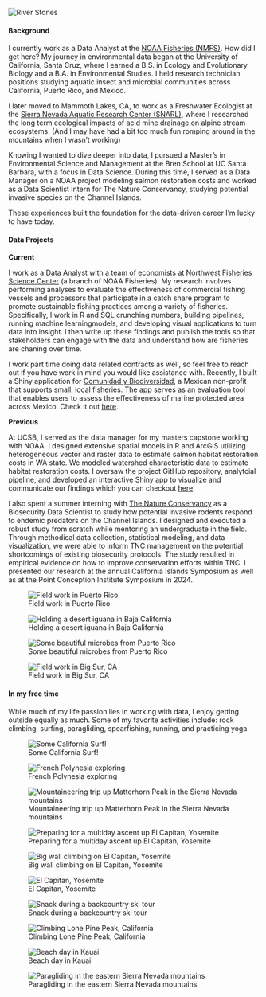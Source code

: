 <!-- Image banner at top -->

<img src="images/stones2.png" alt="River    Stones" class="banner-image-two"/>

::: gray-placeholder-two
:::

<h4>Background</h4>

I currently work as a Data Analyst at the [NOAA Fisheries (NMFS)](https://www.fisheries.noaa.gov/). How did I get here? My journey in environmental data began at the University of California, Santa Cruz, where I earned a B.S. in Ecology and Evolutionary Biology and a B.A. in Environmental Studies. I held research technician positions studying aquatic insect and microbial communities across California, Puerto Rico, and Mexico.

I later moved to Mammoth Lakes, CA, to work as a Freshwater Ecologist at the [Sierra Nevada Aquatic Research Center (SNARL)](https://vesr.nrs.ucsb.edu/about), where I researched the long term ecological impacts of acid mine drainage on alpine stream ecosystems. (And I may have had a bit too much fun romping around in the mountains when I wasn't working)

Knowing I wanted to dive deeper into data, I pursued a Master’s in Environmental Science and Management at the Bren School at UC Santa Barbara, with a focus in Data Science. During this time, I served as a Data Manager on a NOAA project modeling salmon restoration costs and worked as a Data Scientist Intern for The Nature Conservancy, studying potential invasive species on the Channel Islands. 

These experiences built the foundation for the data-driven career I’m lucky to have today.


<h4>Data Projects</h4>

**Current**

I work as a Data Analyst with a team of economists at [Northwest Fisheries Science Center](https://www.fisheries.noaa.gov/about/northwest-fisheries-science-center) (a branch of NOAA Fisheries). My research involves performing analyses to evaluate the effectiveness of commercial fishing vessels and processors that participate in a catch share program to promote sustainable fishing practices among a variety of fisheries. Specifically, I work in R and SQL crunching numbers, building pipelines, running machine learningmodels, and developing visual applications to turn data into insight. I then write up these findings and publish the tools so that stakeholders can engage with the data and understand how are fisheries are chaning over time.   

I work part time doing data related contracts as well, so feel free to reach out if you have work in mind you would like assistance with. Recently, I built a Shiny application for [Comunidad y Biodiversidad](https://cobi.org.mx/en/), a Mexican non-profit that supports small, local fisheries. The app serves as an evaluation tool that enables users to assess the effectiveness of marine protected area across Mexico. Check it out [here](https://innovacionazul.shinyapps.io/fish_refuge_app/). 

**Previous**

At UCSB, I served as the data manager for my masters capstone working with NOAA. I designed extensive spatial models in R and ArcGIS utilizing heterogeneous vector and raster data to estimate salmon habitat restoration costs in WA state. We modeled watershed characteristic data to estimate habitat restoration costs. I oversaw the project GitHub repository, analytcial pipeline, and developed an interactive Shiny app to visualize and communicate our findings which you can checkout [here](https://ramhunte.shinyapps.io/noaa_shiny/).

I also spent a summer interning with [The Nature Conservancy](https://www.nature.org/en-us/) as a Biosecurity Data Scientist to study how potential invasive rodents respond to endemic predators on the Channel Islands. I designed and executed a robust study from scratch while mentoring an undergraduate in the field. Through methodical data collection, statistical modeling, and data visualization, we were able to inform TNC management on the potential shortcomings of existing biosecurity protocols. The study resulted in empirical evidence on how to improve conservation efforts within TNC. I presented our research at the annual California Islands Symposium as well as at the Point Conception Institute Symposium in 2024.

::: {layout-ncol="2"}
![Field work in Puerto Rico](images/pr.jpg){.rounded-hover}

![Holding a desert iguana in Baja California](images/liz.jpeg){.rounded-hover}

![Some beautiful microbes from Puerto Rico](images/microbes.jpg){.rounded-hover}

![Field work in Big Sur, CA](images/big_sur.jpg){.rounded-hover}
:::


<h4>In my free time</h4>

While much of my life passion lies in working with data, I enjoy getting outside equally as much. Some of my favorite activities include: rock climbing, surfing, paragliding, spearfishing, running, and practicing yoga.

::: {layout-ncol="2"}
![Some California Surf!](images/surf.JPG){.rounded-hover}

![French Polynesia exploring](images/raiatea.jpeg){.rounded-hover}

![Mountaineering trip up Matterhorn Peak in the Sierra Nevada mountains](images/backpack.jpg){.rounded-hover}

![Preparing for a multiday ascent up El Capitan, Yosemite](images/el_cap.jpg){.rounded-hover}

![Big wall climbing on El Capitan, Yosemite](images/zod.jpg){.rounded-hover}

![El Capitan, Yosemite](images/nose.jpeg){.rounded-hover}

![Snack during a backcountry ski tour](images/touring.jpeg){.rounded-hover}

![Climbing Lone Pine Peak, California](images/lpp.jpg){.rounded-hover}

![Beach day in Kauai](images/beach.jpg){.rounded-hover}

![Paragliding in the eastern Sierra Nevada mountains](images/glide.jpg){.rounded-hover}
:::
